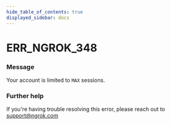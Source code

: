 ```yaml
---
hide_table_of_contents: true
displayed_sidebar: docs
---
```



# ERR_NGROK_348

### Message
Your account is limited to `MAX` sessions.

<ErrorDetails error='err_ngrok_348' />


### Further help
If you're having trouble resolving this error, please reach out to [support@ngrok.com](mailto:support@ngrok.com?subject=Help%20with%20ERR_NGROK_348)

